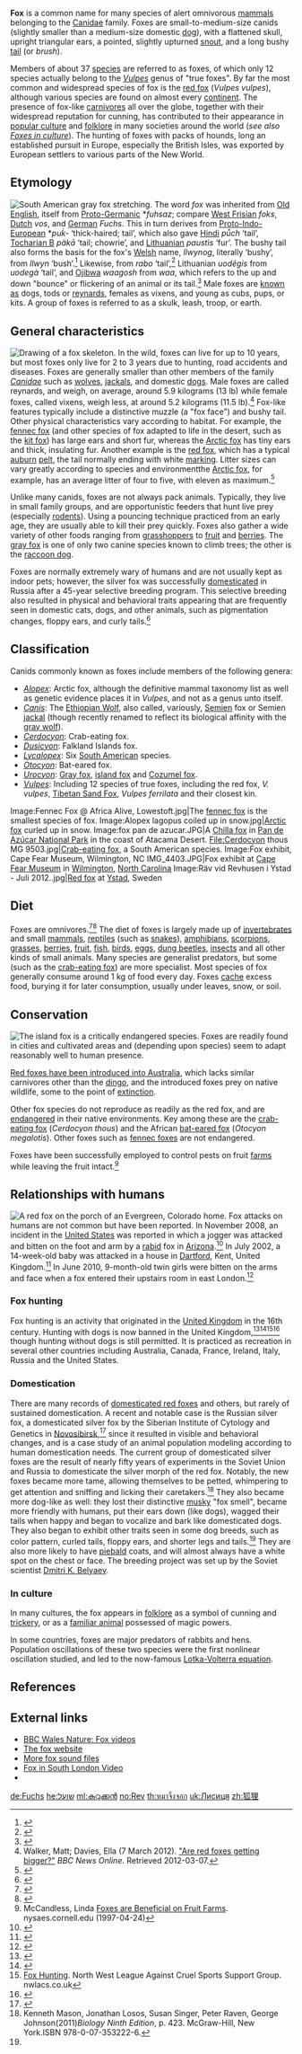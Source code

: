 {{redirect|Vixen|other uses|Fox (disambiguation)|and|Vixen (disambiguation)}}
{{pp-protected|expiry=2014-05-14T02:49:45Z|small=yes}}
{{pp-move-indef}}
{{Taxobox
| name = Foxes
| image = Fuzzy Freddy.jpg
| image_width = 200px
| image_caption = [[Red fox|Red Fox]] (''Vulpes vulpes'')
| regnum = [[Animal]]ia
| phylum = [[Chordata]]
| classis = [[Mammalia]]
| ordo = [[Carnivora]]
| familia = [[Canidae]]
| subdivision_ranks = [[Genera]]
| subdivision = * ''[[Vulpes]]''
* ''[[Cerdocyon]]''
* †''[[Dusicyon]]''
* ''[[Lycalopex]]''
* ''[[Otocyon]]''
* ''[[Urocyon]]''
}}

'''Fox''' is a common name for many species of alert omnivorous [[mammal]]s belonging to the [[Canidae]] family. Foxes are small-to-medium-size canids (slightly smaller than a medium-size domestic [[dog]]), with a flattened skull, upright triangular ears, a pointed, slightly upturned [[snout]], and a long bushy [[tail]] (or ''brush'').

Members of about 37 [[species]] are referred to as foxes, of which only 12 species actually belong to the ''[[Vulpes]]'' genus of "true foxes". By far the most common and widespread species of fox is the [[red fox]] (''Vulpes vulpes''), although various species are found on almost every [[continent]]. The presence of fox-like [[Carnivora|carnivores]] all over the globe, together with their widespread reputation for cunning, has contributed to their appearance in [[popular culture]] and [[folklore]] in many societies around the world (''see also [[Foxes in culture]]'').  The hunting of foxes with packs of hounds, long an established pursuit in Europe, especially the British Isles, was exported by European settlers to various parts of the New World.

==Etymology==
[[File:Fantastic Mr Fox.jpg|thumb|[[South American gray fox]] stretching.<ref>{{cite news|title=Fantastic Mr Fox|url=http://www.eso.org/public/images/potw1406a/|accessdate=11 February 2014|newspaper=ESO Picture of the Week}}</ref> ]]
The word ''fox'' was inherited from [[Old English language|Old English]], itself from [[Proto-Germanic]] *''fuhsaz''; compare [[West Frisian language|West Frisian]] ''foks'', [[Dutch language|Dutch]] ''vos'', and [[German language|German]] ''Fuchs''. This in turn derives from [[Proto-Indo-European language|Proto-Indo-European]] *''puḱ-'' ‘thick-haired; tail’, which also gave [[Hindi]] ''pū̃ch'' ‘tail’, [[Tocharian B]] ''päkā'' ‘tail; chowrie’, and [[Lithuanian language|Lithuanian]] ''paustìs'' ‘fur’. The bushy tail also forms the basis for the fox's [[Welsh (language)|Welsh]] name, ''llwynog'', literally ‘bushy’, from ''llwyn'' ‘bush’.<ref>{{Cite journal | last=Jones | first=D.M. | title=Etymological Notes | doi=10.1111/j.1467-968X.1953.tb00269.x| journal=Transactions of the Philological Society | volume=52 | pages=43–51 | year=1953 }}</ref> Likewise, {{lang-pt|raposa}} from ''rabo'' ‘tail’,<ref>{{cite web | url=http://www.etymonline.com/index.php?term=fox | work=The Online Etymology Dictionary | accessdate=2009-04-03 | title=Fox}}</ref> Lithuanian ''uodẽgis'' from ''uodegà'' ‘tail’, and [[Ojibwe language|Ojibwa]] ''waagosh'' from ''waa'', which refers to the up and down "bounce" or flickering of an animal or its tail.<ref>{{cite web | url=http://www.real-dream-catchers.com/Ojibwe_culture_and_language/introduction_to_ojibwe_language.htm | title=Introduction to Ojibwe Language | work=Real-dream-catchers.com | accessdate=2011-05-15}}</ref> Male foxes are [[List of animal names|known as]] dogs, tods or [[reynard]]s, females as vixens, and young as cubs, pups, or kits. A group of foxes is referred to as a skulk, leash, troop, or earth.

==General characteristics==
[[Image:FoxSkelLyd1.png|thumb|Drawing of a fox skeleton.]]
In the wild, foxes can live for up to 10 years, but most foxes only live for 2 to 3 years due to hunting, road accidents and diseases. Foxes are generally smaller than other members of the family ''[[Canidae]]'' such as [[Gray Wolf|wolves]], [[jackal]]s, and domestic [[dog]]s. Male foxes are called reynards, and weigh, on average, around 5.9&nbsp;kilograms (13&nbsp;lb) while female foxes, called vixens, weigh less, at around 5.2&nbsp;kilograms (11.5&nbsp;lb).<ref>Walker, Matt; Davies, Ella (7 March 2012). [http://www.bbc.co.uk/nature/17270249 "Are red foxes getting bigger?"] ''BBC News Online''. Retrieved 2012-03-07.</ref> Fox-like features typically include a distinctive muzzle (a "fox face") and bushy tail. Other physical characteristics vary according to habitat. For example, the [[fennec fox]] (and other species of fox adapted to life in the desert, such as the [[kit fox]]) has large ears and short fur, whereas the [[Arctic fox]] has tiny ears and thick, insulating fur. Another example is the [[red fox]], which has a typical [[auburn hair|auburn]] [[fur|pelt]], the tail normally ending with white [[animal markings|marking]]. Litter sizes can vary greatly according to species and environment{{spaced ndash}}the [[Arctic fox]], for example, has an average litter of four to five, with eleven as maximum.<ref>{{Cite journal | jstor=1376014 | first=Milton | last=Hildebrand | title=The Integument in Canidae | journal=Journal of Mammalogy | volume=33 | issue=4 | year=1952 | pages=419–428 | doi=10.2307/1376014}}</ref>

Unlike many canids, foxes are not always pack animals. Typically, they live in small family groups, and are opportunistic feeders that hunt live prey (especially [[rodent]]s). Using a pouncing technique practiced from an early age, they are usually able to kill their prey quickly. Foxes also gather a wide variety of other foods ranging from [[grasshopper]]s to [[fruit]] and [[berry|berries]]. The [[gray fox]] is one of only two canine species known to climb trees; the other is the [[raccoon dog]].

Foxes are normally extremely wary of humans and are not usually kept as indoor pets; however, the silver fox was successfully [[domesticated]] in Russia after a 45-year selective breeding program. This selective breeding also resulted in physical and behavioral traits appearing that are frequently seen in domestic cats, dogs, and other animals, such as pigmentation changes, floppy ears, and curly tails.<ref>{{Cite journal | url=http://www.floridalupine.org/publications/PDF/trut-fox-study.pdf | first=Lyudmila N. | last=Trut | title=Early Canid Domestication: The Fox Farm Experiment | journal=American Scientist | volume=87 | year=1999}}</ref>

==Classification==
Canids commonly known as foxes include members of the following genera:

* ''[[Arctic Fox|Alopex]]'': Arctic fox, although the definitive mammal taxonomy list as well as genetic evidence places it in ''Vulpes'', and not as a genus unto itself.
* ''[[Canis]]'': The [[Ethiopian Wolf]], also called, variously, [[Semien Mountains|Semien]] fox or Semien [[jackal]] (though recently renamed to reflect its biological affinity with the [[gray wolf]]).
* ''[[Crab-eating Fox|Cerdocyon]]'': Crab-eating fox.
* ''[[Falkland Islands Wolf|Dusicyon]]'': Falkland Islands fox.
* ''[[Lycalopex]]'': Six [[South America]]n species.
* ''[[Bat-eared Fox|Otocyon]]'': Bat-eared fox.
* ''[[Urocyon]]'': [[Gray fox]], [[Island Fox|island fox]] and [[Cozumel fox]].
* ''[[Vulpes]]'': Including 12 species of true foxes, including the red fox, ''V. vulpes'', [[Tibetan Fox|Tibetan Sand Fox]], ''Vulpes ferrilata'' and their closest kin.

<gallery>
Image:Fennec Fox @ Africa Alive, Lowestoft.jpg|The [[fennec fox]] is the smallest species of fox.
Image:Alopex lagopus coiled up in snow.jpg|[[Arctic fox]] curled up in snow.
Image:fox pan de azucar.JPG|A [[South American Gray Fox|Chilla fox]] in [[Pan de Azúcar National Park]] in the coast of Atacama Desert.
File:Cerdocyon thous MG 9503.jpg|[[Crab-eating fox]], a South American species.
Image:Fox exhibit, Cape Fear Museum, Wilmington, NC IMG_4403.JPG|Fox exhibit at [[Cape Fear Museum]] in [[Wilmington, North Carolina|Wilmington]], [[North Carolina]]
Image:Räv vid Revhusen i Ystad - Juli 2012..jpg|[[Red fox]] at [[Ystad]], Sweden
</gallery>

==Diet==
Foxes are omnivores.<ref>{{Cite journal | last=Fedriani | first=J.M. | coauthors=T. K. Fuller, R. M. Sauvajot, E. C. York | date=2000-07-05| title=Competition and intraguild predation among three sympatric carnivores | journal=Oecologia | volume=125 | pages=258–270 | url=http://www.ebd.csic.es/cani/public_html/Oecologia_00.pdf | doi=10.1007/s004420000448 | issue=2}}</ref><ref>{{cite web | url=http://animaldiversity.ummz.umich.edu/site/accounts/information/Vulpes_vulpes.html | last=Fox | first=David L. | title=Vulpes vulpes (red fox) | work=Animal Diversity Web | publisher=University of Michigan Museum of Zoology | year=2007}}</ref> The diet of foxes is largely made up of [[invertebrate]]s and small [[mammal]]s, [[reptile]]s (such as [[snake]]s), [[amphibian]]s, [[scorpion]]s, [[grass]]es, [[berry|berries]], [[fruit]], [[fish]], [[bird]]s, [[Egg (food)|egg]]s, [[dung beetle]]s, [[insect]]s and all other kinds of small animals. Many species are generalist predators, but some (such as the [[crab-eating fox]]) are more specialist. Most species of fox generally consume around 1&nbsp;kg of food every day. Foxes [[Cache (biology)|cache]] excess food, burying it for later consumption, usually under leaves, snow, or soil.

==Conservation==
[[Image:Urocyon littoralis pair.jpg|right|thumb|The [[island fox]] is a [[critically endangered species]].]]
Foxes are readily found in cities and cultivated areas and (depending upon species) seem to adapt reasonably well to human presence.

[[Feral foxes in Australia|Red foxes have been introduced into Australia]], which lacks similar carnivores other than the [[dingo]], and the introduced foxes prey on native wildlife, some to the point of [[extinction]].

Other fox species do not reproduce as readily as the red fox, and are [[endangered species|endangered]] in their native environments. Key among these are the [[crab-eating fox]] (''Cerdocyon thous'') and the African [[bat-eared fox]] (''Otocyon megalotis''). Other foxes such as [[fennec fox]]es are not endangered.

Foxes have been successfully employed to control pests on fruit [[farm]]s while leaving the fruit intact.<ref>McCandless, Linda  [https://web.archive.org/web/20100730043903/http://www.nysaes.cornell.edu/pubs/press/foxes.html Foxes are Beneficial on Fruit Farms]. nysaes.cornell.edu (1997-04-24)</ref>

==Relationships with humans==
[[File:Sunny Fox.jpg|thumb|A [[red fox]] on the porch of an [[Evergreen, Colorado|Evergreen]], [[Colorado]] home.]]
Fox attacks on humans are not common but have been reported. In November 2008, an incident in the [[United States]] was reported in which a jogger was attacked and bitten on the foot and arm by a [[rabies|rabid]] fox in [[Arizona]].<ref>{{cite news | url=http://news.bbc.co.uk/1/hi/world/americas/7712306.stm | title=Attacked jogger takes fox for run | publisher=BBC News | date=2008-11-06}}</ref>
In July 2002, a 14-week-old baby was attacked in a house in [[Dartford]], Kent, United Kingdom.<ref>{{cite news | url=http://news.bbc.co.uk/1/hi/england/2078419.stm | title=Baby 'attacked by fox' | publisher=BBC News | date=2002-07-01}}</ref>
In June 2010, 9-month-old twin girls were bitten on the arms and face when a fox entered their upstairs room in east London.<ref>{{cite news | url=http://news.bbc.co.uk/1/hi/england/10251349.stm | title=Twin girls injured in suspected fox attack | publisher=BBC News | date=2010-06-06}}</ref>

===Fox hunting===
{{Main|Fox hunting}}
Fox hunting is an activity that originated in the [[United Kingdom]] in the 16th century. Hunting with dogs is now banned in the United Kingdom,<ref>{{cite news | url=http://news.bbc.co.uk/1/hi/uk/5109184.stm | title=Hunt campaigners lose legal bid | work=BBC News Online | date=2006-06-23}}</ref><ref>{{cite web | url=http://www.telegraph.co.uk/finance/newsbysector/epic/htg/6203266/David-Cameron-to-vote-against-fox-hunting-ban.html | work=The Daily Telegraph | location=London | title=David Cameron 'to vote against fox hunting ban' | first=Anita | last=Singh | date=2009-09-18| accessdate=2010-05-02}}{{dead link|date=April 2014}}</ref><ref>[https://web.archive.org/web/20050307100822/http://www.nwlacs.co.uk/foxhunting.htm Fox Hunting]. North West League Against Cruel Sports Support Group. nwlacs.co.uk</ref><ref>{{cite web | url=http://www.emteconline.co.uk/rliteracy/rpersuade/foxhunt.pdf | title=Fox Hunting: For and Against}}</ref> though hunting without dogs is still permitted. It is practiced as recreation in several other countries including Australia, Canada, France, Ireland, Italy, Russia and the United States.

===Domestication===
{{see also|Domesticated silver fox|Red fox#Taming and domestication}}
There are many records of [[Red fox#Taming and domestication|domesticated red foxes]] and others, but rarely of sustained domestication. A recent and notable case is the Russian silver fox, a domesticated silver fox by the Siberian Institute of Cytology and Genetics in [[Novosibirsk]],<ref>{{cite web|url=http://redhotrussia.com/domestic-foxes-novosibirsk/ |title=The most affectionate foxes are bred in Novosibirsk |publisher=Redhotrussia.com |date= |accessdate=2014-04-08}}</ref> since it resulted in visible and behavioral changes, and is a case study of an animal population modeling according to human domestication needs. The current group of domesticated silver foxes are the result of nearly fifty years of experiments in the Soviet Union and Russia to domesticate the silver morph of the red fox. Notably, the new foxes became more tame, allowing themselves to be petted, whimpering to get attention and sniffing and licking their caretakers.<ref name=mason>Kenneth Mason, Jonathan Losos, Susan Singer, Peter Raven, George Johnson(2011)''Biology Ninth Edition'', p. 423. McGraw-Hill, New York.ISBN 978-0-07-353222-6.</ref> They also became more dog-like as well: they lost their distinctive [[musk]]y "fox smell", became more friendly with humans, put their ears down (like dogs), wagged their tails when happy and began to vocalize and bark like domesticated dogs. They also began to exhibit other traits seen in some dog breeds, such as color pattern, curled tails, floppy ears, and shorter legs and tails.<ref name=mason/> They are also more likely to have [[piebald]] coats, and will almost always have a white spot on the chest or face. The breeding project was set up by the Soviet scientist [[Dmitri K. Belyaev]].

===In culture===
{{Main|Foxes in culture}}
In many cultures, the fox appears in [[folklore]] as a symbol of cunning and [[trickery]], or as a [[familiar animal]] possessed of magic powers.

In some countries, foxes are major predators of rabbits and hens. Population oscillations of these two species were the first nonlinear oscillation studied, and led to the now-famous [[Lotka-Volterra equation]].

==References==
{{Reflist|35em}}

==External links==
{{Commons|Fox}}
{{Wiktionary|fox}}
{{Wikiquote}}
* [http://www.bbc.co.uk/wales/nature/mediaexplorer/?theme_group=species&theme=mammals&set=fox BBC Wales Nature: Fox videos]
* [http://www.thefoxwebsite.org/ The fox website]
* [http://www.angelfire.com/ar2/thefoxden/sounds.html More fox sound files]
* [https://www.youtube.com/watch?v=6_Jag3kCW7A/Fox Fox in South London Video]
* {{Wikisource-inline|list=
** {{Cite AmCyc|wstitle=Fox|short=x |noicon=x}}
** {{Cite EB9|wstitle=Fox|volume=9|short=x |noicon=x}}
**{{Cite PSM|wstitle=The Badger and the Fox|volume=38|month-and-year=April 1891|noicon=x}} Reprinted from ''[[Cornhill Magazine]]''.
** {{Cite NIE|wstitle=Fox|year=1905 |short=x |noicon=x}}
** {{Cite EB1911|wstitle=Fox|short=x |noicon=x}}
** {{Cite NSRW|wstitle=Fox|short=1|noicon=x}}
** {{Cite Americana|wstitle=Fox|year=1920 |short=x |noicon=x}}
** {{Cite Collier's|wstitle=Fox|year=1921 |short=x |noicon=x}}
}}

[[Category:Foxes| ]]

[[de:Fuchs]]
[[he:שועל]]
[[ml:കുറുക്കന്‍]]
[[no:Rev]]
[[th:หมาจิ้งจอก]]
[[uk:Лисиця]]
[[zh:狐狸]]
